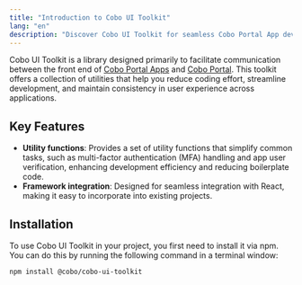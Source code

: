 ```yaml
---
title: "Introduction to Cobo UI Toolkit"
lang: "en"
description: "Discover Cobo UI Toolkit for seamless Cobo Portal App development. Simplify tasks with utility functions and React integration."
---
```


Cobo UI Toolkit is a library designed primarily to facilitate communication between the front end of [Cobo Portal Apps](/v2/apps/introduction) and [Cobo Portal](https://manuals.cobo.com/en/portal/introduction). This toolkit offers a collection of utilities that help you reduce coding effort, streamline development, and maintain consistency in user experience across applications.

## Key Features

- **Utility functions**: Provides a set of utility functions that simplify common tasks, such as multi-factor authentication (MFA) handling and app user verification, enhancing development efficiency and reducing boilerplate code.
- **Framework integration**: Designed for seamless integration with React, making it easy to incorporate into existing projects.

## Installation

To use Cobo UI Toolkit in your project, you first need to install it via npm. You can do this by running the following command in a terminal window:

```
npm install @cobo/cobo-ui-toolkit
```